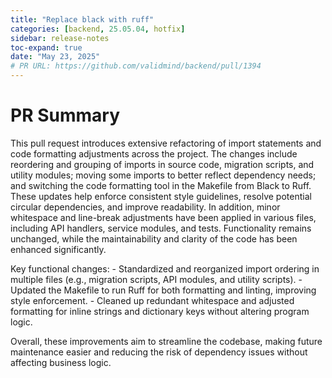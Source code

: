 ```yaml
---
title: "Replace black with ruff"
categories: [backend, 25.05.04, hotfix]
sidebar: release-notes
toc-expand: true
date: "May 23, 2025"
# PR URL: https://github.com/validmind/backend/pull/1394
---
```

# PR Summary

This pull request introduces extensive refactoring of import statements and code formatting adjustments across the project. The changes include reordering and grouping of imports in source code, migration scripts, and utility modules; moving some imports to better reflect dependency needs; and switching the code formatting tool in the Makefile from Black to Ruff. These updates help enforce consistent style guidelines, resolve potential circular dependencies, and improve readability. In addition, minor whitespace and line-break adjustments have been applied in various files, including API handlers, service modules, and tests. Functionality remains unchanged, while the maintainability and clarity of the code has been enhanced significantly.

Key functional changes:
- Standardized and reorganized import ordering in multiple files (e.g., migration scripts, API modules, and utility scripts).
- Updated the Makefile to run Ruff for both formatting and linting, improving style enforcement.
- Cleaned up redundant whitespace and adjusted formatting for inline strings and dictionary keys without altering program logic.

Overall, these improvements aim to streamline the codebase, making future maintenance easier and reducing the risk of dependency issues without affecting business logic.